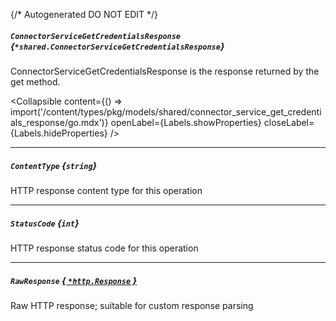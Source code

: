 {/* Autogenerated DO NOT EDIT  */}

##### `ConnectorServiceGetCredentialsResponse` *{`*shared.ConnectorServiceGetCredentialsResponse`}*
ConnectorServiceGetCredentialsResponse is the response returned by the get method.

<Collapsible content={() => import('/content/types/pkg/models/shared/connector_service_get_credentials_response/go.mdx')} openLabel={Labels.showProperties} closeLabel={Labels.hideProperties} />


---
##### `ContentType` *{`string`}*
HTTP response content type for this operation

---
##### `StatusCode` *{`int`}*
HTTP response status code for this operation

---
##### `RawResponse` [*{ `*http.Response` }*](https://pkg.go.dev/net/http#Response)
Raw HTTP response; suitable for custom response parsing


